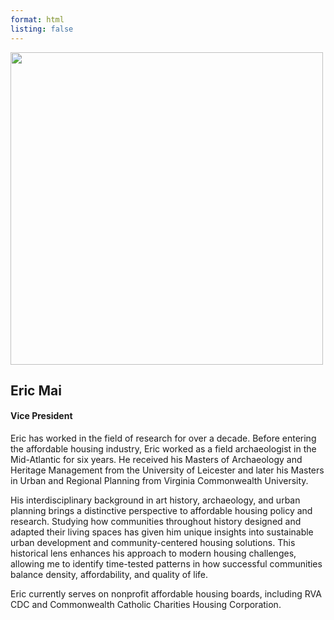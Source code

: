 ```yaml
---
format: html
listing: false
---
```


![](/images/team/eric.jpg){fig-align="center" width="500"}

## Eric Mai

#### Vice President

Eric has worked in the field of research for over a decade. Before entering the affordable housing industry, Eric worked as a field archaeologist in the Mid-Atlantic for six years. He received his Masters of Archaeology and Heritage Management from the University of Leicester and later his Masters in Urban and Regional Planning from Virginia Commonwealth University. 

His interdisciplinary background in art history, archaeology, and urban planning brings a distinctive perspective to affordable housing policy and research. Studying how communities throughout history designed and adapted their living spaces has given him unique insights into sustainable urban development and community-centered housing solutions. This historical lens enhances his approach to modern housing challenges, allowing me to identify time-tested patterns in how successful communities balance density, affordability, and quality of life.

Eric currently serves on nonprofit affordable housing boards, including RVA CDC and Commonwealth Catholic Charities Housing Corporation.
